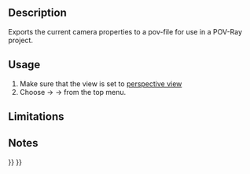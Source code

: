 <languages/>

{{Docnav
|[[Raytracing_WriteView|Export view to povray]]
|[[Raytracing_WritePart|Export part to povray]]
|[[Raytracing_Workbench|Raytracing]]
|IconL=Raytracing_WriteView.svg
|IconR=Raytracing_WritePart.svg
|IconC=Workbench_Raytracing.svg
}}

<div class="mw-translate-fuzzy">
{{GuiCommand/ru
|Name=Raytracing WriteCamera‏‎ 
|Name/ru=Raytracing WriteCamera‏‎ 
|MenuLocation=Трассировка лучей → Экспорт камеры в POV-Ray
|Workbenches=[[Raytracing_Workbench/ru|Raytracing]]
|Shortcut=
|SeeAlso=
}}
</div>

==Description==

Exports the current camera properties to a pov-file for use in a POV-Ray project.

==Usage==

# Make sure that the view is set to [[Std_PerspectiveCamera|perspective view]]
# Choose {{KEY|Raytracing}}  →  {{KEY|Utilities}}  →{{KEY|[[Image:Raytracing_WriteCamera.svg|32px]] Export camera to POV-Ray...}}  from the top menu.

==Limitations==


==Notes==


{{Docnav
|[[Raytracing_WriteView|Export view to povray]]
|[[Raytracing_WritePart|Export part to povray]]
|[[Raytracing_Workbench|Raytracing]]
|IconL=Raytracing_WriteView.svg
|IconR=Raytracing_WritePart.svg
|IconC=Workbench_Raytracing.svg
}}

{{Raytracing_Tools_navi{{#translation:}}}}
{{Userdocnavi{{#translation:}}}}